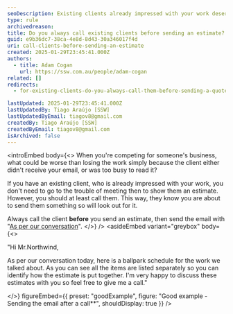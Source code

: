 ```yaml
---
seoDescription: Existing clients already impressed with your work deserve a personalized touch before sending estimates, ensuring they receive and review them promptly.
type: rule
archivedreason:
title: Do you always call existing clients before sending an estimate?
guid: e9b36dc7-38ca-4e8d-8d43-30a346017f4d
uri: call-clients-before-sending-an-estimate
created: 2025-01-29T23:45:41.000Z
authors:
  - title: Adam Cogan
    url: https://ssw.com.au/people/adam-cogan
related: []
redirects:
  - for-existing-clients-do-you-always-call-them-before-sending-a-quote

lastUpdated: 2025-01-29T23:45:41.000Z
lastUpdatedBy: Tiago Araújo [SSW]
lastUpdatedByEmail: tiagov8@gmail.com
createdBy: Tiago Araújo [SSW]
createdByEmail: tiagov8@gmail.com
isArchived: false
---
```


<introEmbed
  body={<>
When you're competing for someone's business, what could be worse than losing the work simply because the client either didn't receive your email, or was too busy to read it?

If you have an existing client, who is already impressed with your work, you don't need to go to the trouble of meeting then to show them an estimate. However, you should at least call them. This way, they know you are about to send them something so will look out for it.

Always call the client **before** you send an estimate, then send the email with "[As per our conversation](/as-per-our-conversation-emails)".
  </>}
/>
<asideEmbed
  variant="greybox"
  body={<>
    
"Hi Mr.Northwind,

As per our conversation today, here is a ballpark schedule for the work we talked about. As you can see all the items are listed separately so you can identify how the estimate is put together. I'm very happy to discuss these estimates with you so feel free to give me a call."

  </>}
  figureEmbed={{
    preset: "goodExample",
    figure: "Good example - Sending the email after a call**",
    shouldDisplay: true
  }}
/>
